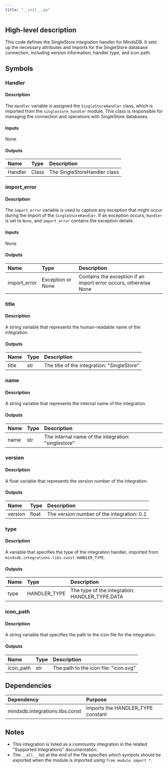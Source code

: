 ```yaml
---
title: "__init__.py"
---
```


## High-level description
This code defines the SingleStore integration handler for MindsDB. It sets up the necessary attributes and imports for the SingleStore database connection, including version information, handler type, and icon path.

## Symbols

### Handler
#### Description
The `Handler` variable is assigned the `SingleStoreHandler` class, which is imported from the `singlestore_handler` module. This class is responsible for managing the connection and operations with SingleStore databases.

#### Inputs
None

#### Outputs
| Name | Type | Description |
|:-----|:-----|:------------|
| Handler | Class | The SingleStoreHandler class |

### import_error
#### Description
The `import_error` variable is used to capture any exception that might occur during the import of the `SingleStoreHandler`. If an exception occurs, `Handler` is set to `None`, and `import_error` contains the exception details.

#### Inputs
None

#### Outputs
| Name | Type | Description |
|:-----|:-----|:------------|
| import_error | Exception or None | Contains the exception if an import error occurs, otherwise None |

### title
#### Description
A string variable that represents the human-readable name of the integration.

#### Outputs
| Name | Type | Description |
|:-----|:-----|:------------|
| title | str | The title of the integration: "SingleStore" |

### name
#### Description
A string variable that represents the internal name of the integration.

#### Outputs
| Name | Type | Description |
|:-----|:-----|:------------|
| name | str | The internal name of the integration: "singlestore" |

### version
#### Description
A float variable that represents the version number of the integration.

#### Outputs
| Name | Type | Description |
|:-----|:-----|:------------|
| version | float | The version number of the integration: 0.1 |

### type
#### Description
A variable that specifies the type of the integration handler, imported from `mindsdb.integrations.libs.const.HANDLER_TYPE`.

#### Outputs
| Name | Type | Description |
|:-----|:-----|:------------|
| type | HANDLER_TYPE | The type of the integration: HANDLER_TYPE.DATA |

### icon_path
#### Description
A string variable that specifies the path to the icon file for the integration.

#### Outputs
| Name | Type | Description |
|:-----|:-----|:------------|
| icon_path | str | The path to the icon file: "icon.svg" |

## Dependencies
| Dependency | Purpose |
|:-----------|:--------|
| mindsdb.integrations.libs.const | Imports the HANDLER_TYPE constant |

## Notes
- This integration is listed as a community integration in the related "Supported Integrations" documentation.
- The `__all__` list at the end of the file specifies which symbols should be exported when the module is imported using `from module import *`.